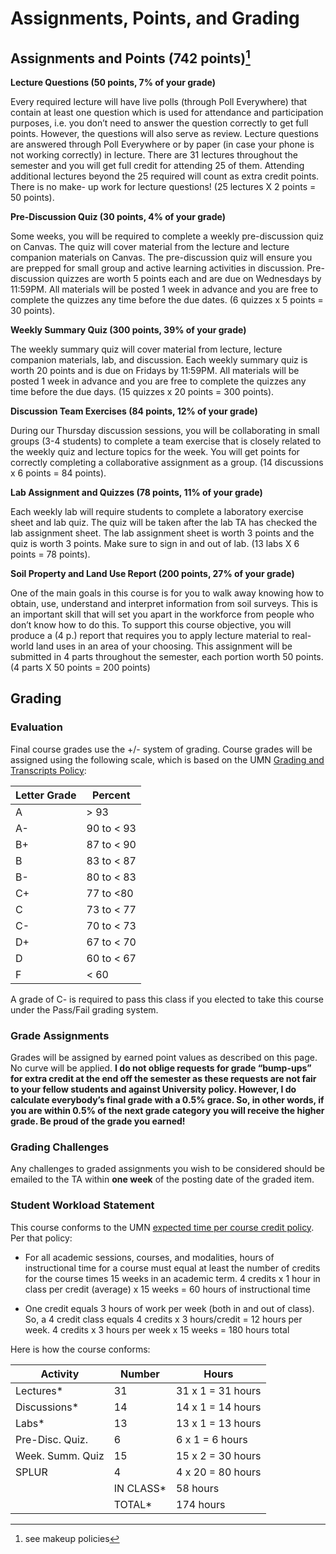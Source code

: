 # Assignments, Points, and Grading {#sec-assignments}

## Assignments and Points (742 points)[^assignments-points-grades-1]

[^assignments-points-grades-1]: see makeup policies

**Lecture Questions (50 points, 7% of your grade)**

Every required lecture will have live polls (through Poll Everywhere) that contain at least one question which is used for attendance and participation purposes, i.e. you don't need to answer the question correctly to get full points. However, the questions will also serve as review. Lecture questions are answered through Poll Everywhere or by paper (in case your phone is not working correctly) in lecture. There are 31 lectures throughout the semester and you will get full credit for attending 25 of them. Attending additional lectures beyond the 25 required will count as extra credit points. There is no make- up work for lecture questions! (25 lectures X 2 points = 50 points).

**Pre-Discussion Quiz (30 points, 4% of your grade)**

Some weeks, you will be required to complete a weekly pre-discussion quiz on Canvas. The quiz will cover material from the lecture and lecture companion materials on Canvas. The pre-discussion quiz will ensure you are prepped for small group and active learning activities in discussion. Pre-discussion quizzes are worth 5 points each and are due on Wednesdays by 11:59PM. All materials will be posted 1 week in advance and you are free to complete the quizzes any time before the due dates. (6 quizzes x 5 points = 30 points).

**Weekly Summary Quiz (300 points, 39% of your grade)**

The weekly summary quiz will cover material from lecture, lecture companion materials, lab, and discussion. Each weekly summary quiz is worth 20 points and is due on Fridays by 11:59PM. All materials will be posted 1 week in advance and you are free to complete the quizzes any time before the due days. (15 quizzes x 20 points = 300 points).

**Discussion Team Exercises (84 points, 12% of your grade)**

During our Thursday discussion sessions, you will be collaborating in small groups (3-4 students) to complete a team exercise that is closely related to the weekly quiz and lecture topics for the week. You will get points for correctly completing a collaborative assignment as a group. (14 discussions x 6 points = 84 points).

**Lab Assignment and Quizzes (78 points, 11% of your grade)**

Each weekly lab will require students to complete a laboratory exercise sheet and lab quiz. The quiz will be taken after the lab TA has checked the lab assignment sheet. The lab assignment sheet is worth 3 points and the quiz is worth 3 points. Make sure to sign in and out of lab. (13 labs X 6 points = 78 points).

**Soil Property and Land Use Report (200 points, 27% of your grade)**

One of the main goals in this course is for you to walk away knowing how to obtain, use, understand and interpret information from soil surveys. This is an important skill that will set you apart in the workforce from people who don't know how to do this. To support this course objective, you will produce a (4 p.) report that requires you to apply lecture material to real-world land uses in an area of your choosing. This assignment will be submitted in 4 parts throughout the semester, each portion worth 50 points. (4 parts X 50 points = 200 points)

## Grading

### Evaluation

Final course grades use the +/- system of grading. Course grades will be assigned using the following scale, which is based on the UMN [Grading and Transcripts Policy](https://policy.umn.edu/education/gradingtranscripts):

| **Letter Grade** | **Percent** |
|------------------|-------------|
| A                | \> 93       |
| A-               | 90 to \< 93 |
| B+               | 87 to \< 90 |
| B                | 83 to \< 87 |
| B-               | 80 to \< 83 |
| C+               | 77 to \<80  |
| C                | 73 to \< 77 |
| C-               | 70 to \< 73 |
| D+               | 67 to \< 70 |
| D                | 60 to \< 67 |
| F                | \< 60       |

::: callout-note
A grade of C- is required to pass this class if you elected to take this course under the Pass/Fail grading system.
:::

### Grade Assignments

Grades will be assigned by earned point values as described on this page. No curve will be applied. **I do not oblige requests for grade "bump-ups" for extra credit at the end off the semester as these requests are not fair to your fellow students and against University policy. However, I do calculate everybody's final grade with a 0.5% grace. So, in other words, if you are within 0.5% of the next grade category you will receive the higher grade. Be proud of the grade you earned!**

### Grading Challenges

Any challenges to graded assignments you wish to be considered should be emailed to the TA within **one week** of the posting date of the graded item.

### Student Workload Statement

This course conforms to the UMN [expected time per course credit policy](https://policy.umn.edu/education/expectedtimepercredit). Per that policy:

-   For all academic sessions, courses, and modalities, hours of instructional time for a course must equal at least the number of credits for the course times 15 weeks in an academic term. 4 credits x 1 hour in class per credit (average) x 15 weeks = 60 hours of instructional time

-   One credit equals 3 hours of work per week (both in and out of class). So, a 4 credit class equals 4 credits x 3 hours/credit = 12 hours per week. 4 credits x 3 hours per week x 15 weeks = 180 hours total

Here is how the course conforms:

| **Activity**     | **Number** | **Hours**         |
|------------------|------------|-------------------|
| Lectures\*       | 31         | 31 x 1 = 31 hours |
| Discussions\*    | 14         | 14 x 1 = 14 hours |
| Labs\*           | 13         | 13 x 1 = 13 hours |
| Pre-Disc. Quiz.  | 6          | 6 x 1 = 6 hours   |
| Week. Summ. Quiz | 15         | 15 x 2 = 30 hours |
| SPLUR            | 4          | 4 x 20 = 80 hours |
|                  | IN CLASS\* | 58 hours          |
|                  | TOTAL\*    | 174 hours         |
